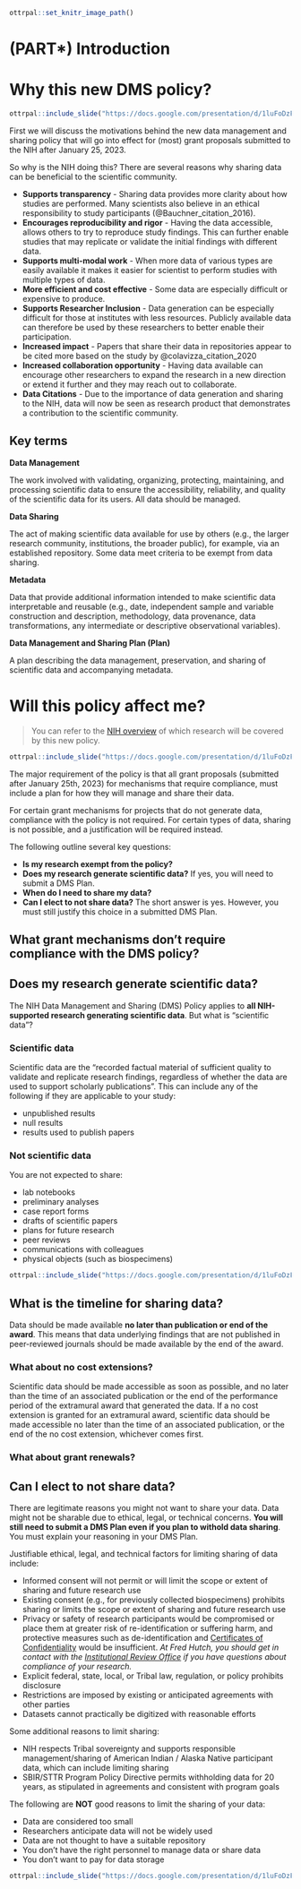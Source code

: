 
```r
ottrpal::set_knitr_image_path()
```

# (PART\*) Introduction {-}


# Why this new DMS policy?

```r
ottrpal::include_slide("https://docs.google.com/presentation/d/1luFoDzF6aDJEebbL6iWoJ_s8s9nQnaWLL5jghbmWdak/edit#slide=id.g16b04bd80e5_1_103")
```

First we will discuss the motivations behind the new data management and sharing policy that will go into effect for (most) grant proposals submitted to the NIH after January 25, 2023.

So why is the NIH doing this? There are several reasons why sharing data can be beneficial to the scientific community.

- **Supports transparency** - Sharing data provides more clarity about how studies are performed. Many scientists also believe in an ethical responsibility to study participants (@Bauchner_citation_2016).
- **Encourages reproducibility and rigor** - Having the data accessible, allows others to try to reproduce study findings. This can further enable studies that may replicate or validate the initial findings with different data. 
- **Supports multi-modal work** - When more data of various types are easily available it makes it easier for scientist to perform studies with multiple types of data. 
- **More efficient and cost effective** - Some data are especially difficult or expensive to produce.
- **Supports Researcher Inclusion** - Data generation can be especially difficult for those at institutes with less resources. Publicly available data can therefore be used by these researchers to better enable their participation. 
- **Increased impact** - Papers that share their data in repositories appear to be cited more based on the study by @colavizza_citation_2020
- **Increased collaboration opportunity** - Having data available can encourage other researchers to expand the research in a new direction or extend it further and they may reach out to collaborate.
- **Data Citations** - Due to the importance of data generation and sharing to the NIH, data will now be seen as research product that demonstrates a contribution to the scientific community.

## Key terms 

<div class = "dictionary">

**Data Management**

The work involved with validating, organizing, protecting, maintaining, and processing scientific data to ensure the accessibility, reliability, and quality of the scientific data for its users. All data should be managed.

**Data Sharing**

The act of making scientific data available for use by others (e.g., the larger research community, institutions, the broader public), for example, via an established repository. Some data meet criteria to be exempt from data sharing.

**Metadata**

Data that provide additional information intended to make scientific data interpretable and reusable (e.g., date, independent sample and variable construction and description, methodology, data provenance, data transformations, any intermediate or descriptive observational variables).

**Data Management and Sharing Plan (Plan)**

A plan describing the data management, preservation, and sharing of scientific data and accompanying metadata.

</div>

# Will this policy affect me?

> You can refer to the [NIH overview](https://sharing.nih.gov/data-management-and-sharing-policy/about-data-management-and-sharing-policy/research-covered-under-the-data-management-sharing-policy#after) of which research will be covered by this new policy.  

```r
ottrpal::include_slide("https://docs.google.com/presentation/d/1luFoDzF6aDJEebbL6iWoJ_s8s9nQnaWLL5jghbmWdak/edit#slide=id.g16b04bd80e5_4_12")
```

The major requirement of the policy is that all grant proposals (submitted after January 25th, 2023) for mechanisms that require compliance, must include a plan for how they will manage and share their data. 

For certain grant mechanisms for projects that do not generate data, compliance with the policy is not required. For certain types of data, sharing is not possible, and a justification will be required instead. 

The following outline several key questions:

- **Is my research exempt from the policy?**
- **Does my research generate scientific data?** If yes, you will need to submit a DMS Plan.
- **When do I need to share my data?**
- **Can I elect to not share data?** The short answer is yes. However, you must still justify this choice in a submitted DMS Plan.

## What grant mechanisms don't require compliance with the DMS policy?

<!-- Fill in here -->



## Does my research generate scientific data?

The NIH Data Management and Sharing (DMS) Policy applies to **all NIH-supported research generating scientific data**. But what is "scientific data"?

### Scientific data

Scientific data are the “recorded factual material of sufficient quality to validate and replicate research findings, regardless of whether the data are used to support scholarly publications”. This can include any of the following if they are applicable to your study:

- unpublished results
- null results
- results used to publish papers
<!-- TODO: are the following two points correct? -->
<!-- - raw data -->
<!-- - cleaned or processed data -->

### Not scientific data

You are not expected to share:

- lab notebooks
- preliminary analyses
- case report forms
- drafts of scientific papers
- plans for future research
- peer reviews
- communications with colleagues
- physical objects (such as biospecimens)

```r
ottrpal::include_slide("https://docs.google.com/presentation/d/1luFoDzF6aDJEebbL6iWoJ_s8s9nQnaWLL5jghbmWdak/edit#slide=id.g1740f401082_0_0")
```


## What is the timeline for sharing data?

Data should be made available **no later than publication or end of the award**. This means that data underlying findings that are not published in peer-reviewed journals should be made available by the end of the award.

### What about no cost extensions?

Scientific data should be made accessible as soon as possible, and no later than the time of an associated publication or the end of the performance period of the extramural award that generated the data. If a no cost extension is granted for an extramural award, scientific data should be made accessible no later than the time of an associated publication, or the end of the no cost extension, whichever comes first.

### What about grant renewals? 

<!-- Fill in here -->



## Can I elect to not share data?

There are legitimate reasons you might not want to share your data. Data might not be sharable due to ethical, legal, or technical concerns. **You will still need to submit a DMS Plan even if you plan to withold data sharing**. You must explain your reasoning in your DMS Plan.

Justifiable ethical, legal, and technical factors for limiting sharing of data include: 

- Informed consent will not permit or will limit the scope or extent of sharing and future research use
- Existing consent (e.g., for previously collected biospecimens) prohibits sharing or limits the scope or extent of sharing and future research use
- Privacy or safety of research participants would be compromised or place them at greater risk of re-identification or suffering harm, and protective measures such as de-identification and [Certificates of Confidentiality](https://grants.nih.gov/policy/humansubjects/coc.htm) would be insufficient. _At Fred Hutch, you should get in contact with the [Institutional Review Office](https://centernet.fredhutch.org/cn/u/iro.html){target="_blank"} if you have questions about compliance of your research._
- Explicit federal, state, local, or Tribal law, regulation, or policy prohibits disclosure 
- Restrictions are imposed by existing or anticipated agreements with other parties 
- Datasets cannot practically be digitized with reasonable efforts

Some additional reasons to limit sharing:

- NIH respects Tribal sovereignty and supports responsible management/sharing of American Indian / Alaska Native participant data, which can include limiting sharing
- SBIR/STTR Program Policy Directive permits withholding data for 20 years, as stipulated in agreements and consistent with program goals 

The following are **NOT** good reasons to limit the sharing of your data: 

- Data are considered too small 
- Researchers anticipate data will not be widely used
- Data are not thought to have a suitable repository 
- You don't have the right personnel to manage data or share data
- You don't want to pay for data storage

```r
ottrpal::include_slide("https://docs.google.com/presentation/d/1luFoDzF6aDJEebbL6iWoJ_s8s9nQnaWLL5jghbmWdak/edit#slide=id.g1740f401082_0_36")
```